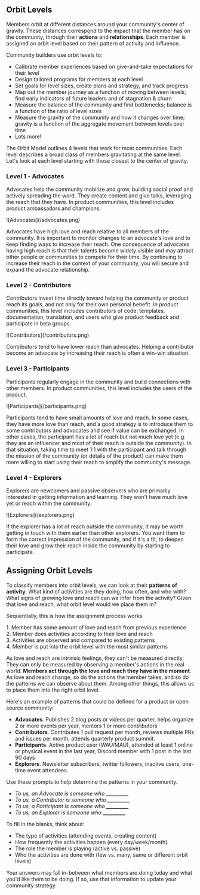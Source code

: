 ## Orbit Levels

Members orbit at different distances around your community's center of gravity.
These distances correspond to the impact that the member has on the community,
through their **actions** and **relationships**. Each member is assigned
an orbit level based on their pattern of activity and influence.

Community builders use orbit levels to:

- Calibrate member experiences based on give-and-take expectations for their level
- Design tailored programs for members at each level
- Set goals for level sizes, create plans and strategy, and track progress
- Map out the member journey as a function of moving between levels; find early indicators of future leaders and of stagnation & churn
- Measure the balance of the community and find bottlenecks; balance is a function of the ratio of level sizes
- Measure the gravity of the community and how it changes over time; gravity is a function of the aggregate movement between levels over time
- Lots more!

The Orbit Model outlines 4 levels that work for most communities.
Each level describes a broad class of members gravitating at the same level.
Let's look at each level starting with those closest to the center of gravity.

### Level 1 - Advocates

Advocates help the community mobilize and grow, building social proof and actively spreading the word.
They create content and give talks, leveraging the reach that they have.
In product communities, this level includes product ambassadors and champions.

<div className="md:px-48">![Advocates](/advocates.png)</div>

Advocates have high love and reach relative to all members of the community. It is important to monitor changes to
an advocate's love and to keep finding ways to increase their reach. One consequence of advocates having
high reach is that their talents become widely visible and may attract other people or
communities to compete for their time. By continuing to increase their reach in the context of your
community, you will secure and expand the advocate relationship.

### Level 2 - Contributors

Contributors invest time directly toward helping the community or product
reach its goals, and not only for their own personal benefit.
In product communities, this level includes contributors of code, templates, documentation,
translation, and users who give product feedback and participate in beta groups.

<div className="md:px-48">![Contributors](/contributors.png)</div>

Contributors tend to have lower reach than advocates. Helping a contributor
become an advocate by increasing their reach is often a win-win situation.

### Level 3 - Participants

Participants regularly engage in the community and build
connections with other members. In product communities, this level includes
the users of the product.

<div className="md:px-48">![Participants](/participants.png)</div>

Participants tend to have small amounts of love and reach. In some cases,
they have more love than reach, and a good strategy is to introduce them to some
contributors and advocates and see if value can be exchanged. In other cases,
the participant has a lot of reach but not much love yet (e.g. they are an influencer
and most of their reach is outside the community). In that situation, taking time
to meet 1:1 with the participant and talk through the mission of the community
(or details of the product) can make them more willing to start using their reach
to amplify the community's message.

### Level 4 - Explorers

Explorers are newcomers and passive observers who are primarily interested in
getting information and learning. They won't have much love yet or reach within
the community.

<div className="md:px-48">![Explorers](/explorers.png)</div>

If the explorer has a lot of reach outside the community, it may be worth getting
in touch with them earlier than other explorers. You want them to form the correct
impression of the community, and if it's a fit, to deepen their love and grow their
reach inside the community by starting to participate.

## Assigning Orbit Levels

To classify members into orbit levels, we can look at their **patterns of activity**.
What kind of activities are they doing, how often, and who with?
What signs of growing love and reach can we infer from the activity?
Given that love and reach, what orbit level would we place them in?

Sequentially, this is how the assignment process works.

<div className="flex flex-wrap justify-start">
  <div className="w-1/2 p-2">
    <div className="bg-indigo-100 px-6 py-2">
      <span className="font-bold">1.</span>
      Member has some amount of love and reach from previous experience
    </div>
  </div>
  <div className="w-1/2 p-2">
    <div className="bg-indigo-100 px-6 py-2">
      <span className="font-bold">2.</span>
      Member does activities according to their love and reach
    </div>
  </div>
  <div className="w-1/2 p-2">
    <div className="bg-indigo-100 px-6 py-2">
      <span className="font-bold">3.</span>
      Activities are observed and compared to existing patterns
    </div>
  </div>
  <div className="w-1/2 p-2">
    <div className="bg-indigo-100 px-6 py-2">
      <span className="font-bold">4.</span>
      Member is put into the orbit level with the most similar patterns
    </div>
  </div>
</div>

As love and reach are intrinsic feelings, they can't be measured directly. They can
only be measured by observing a member's actions in the real world. **Members act
through the love and reach they have in the moment**. As love and reach change,
so do the actions the member takes, and so do the patterns we can observe about them.
Among other things, this allows us to place them into the right orbit level.

Here's an example of patterns that could be defined for a product or open source community:

- **Advocates**. Publishes 2 blog posts or videos per quarter, helps organize 2 or more events per year, mentors 1 or more contributors
- **Contributors**. Contributes 1 pull request per month, reviews multiple PRs and issues per month, attends quarterly product summit.
- **Participants**. Active product user (WAU/MAU), attended at least 1 online or physical event in the last year, Discord member with 1 post in the last 90 days
- **Explorers**. Newsletter subscribers, twitter followers, inactive users, one-time event attendees.

Use these prompts to help determine the patterns in your community.

- _To us, an Advocate is someone who **\_\_\_\_\_\_\_\_\_**_
- _To us, a Contributor is someone who **\_\_\_\_\_\_\_\_\_**_
- _To us, a Participant is someone who **\_\_\_\_\_\_\_\_\_**_
- _To us, an Explorer is someone who **\_\_\_\_\_\_\_\_\_**_

To fill in the blanks, think about:

- The type of activities (attending events, creating content)
- How frequently the activities happen (every day/week/month)
- The role the member is playing (active vs. passive)
- Who the activities are done with (few vs. many, same or different orbit levels)

Your answers may fall in-between
what members are doing today and what you'd like them to be doing.
If so, use that information to update your community strategy.
